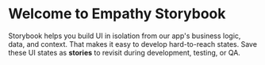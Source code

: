 
<Meta title="Introduction" />


# Welcome to Empathy Storybook

Storybook helps you build UI in isolation from our app's business logic, data, and context.
That makes it easy to develop hard-to-reach states. Save these UI states as **stories** to revisit during development, testing, or QA.

